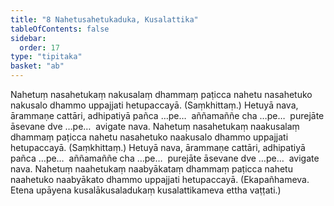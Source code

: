 ```yaml
---
title: "8 Nahetusahetukaduka, Kusalattika"
tableOfContents: false
sidebar:
  order: 17
type: "tipitaka"
basket: "ab"
---
```



<DynamicBreadcrumb />

<Division number="39">

<Paragraph number="113">
Nahetuṃ nasahetukaṃ nakusalaṃ dhammaṃ paṭicca nahetu nasahetuko nakusalo dhammo uppajjati hetupaccayā. (Saṃkhittaṃ.)
</Paragraph>

<Paragraph number="114">
Hetuyā nava, ārammaṇe cattāri, adhipatiyā pañca …pe…  aññamaññe cha …pe…  purejāte āsevane dve …pe…  avigate nava.
</Paragraph>

</Division>
<Division number="40">

<Paragraph number="115">
Nahetuṃ nasahetukaṃ naakusalaṃ dhammaṃ paṭicca nahetu nasahetuko naakusalo dhammo uppajjati hetupaccayā. (Saṃkhittaṃ.)
</Paragraph>

<Paragraph number="116">
Hetuyā nava, ārammaṇe cattāri, adhipatiyā pañca …pe…  aññamaññe cha …pe…  purejāte āsevane dve …pe…  avigate nava.
</Paragraph>

</Division>
<Division number="41">

<Paragraph number="117">
Nahetuṃ naahetukaṃ naabyākataṃ dhammaṃ paṭicca nahetu naahetuko naabyākato dhammo uppajjati hetupaccayā. (Ekapañhameva. Etena upāyena kusalākusaladukaṃ kusalattikameva ettha vaṭṭati.)
</Paragraph>
</Division>